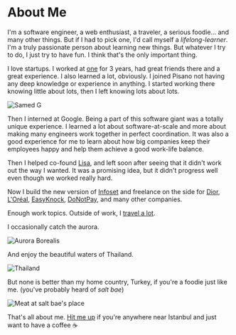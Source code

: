
<div className={styles.Document}>

# About Me

I'm a software engineer, a web enthusiast, a traveler, a serious foodie... and many other things. But if I had to pick one, I'd call myself a _lifelong-learner_. I'm a truly passionate person about learning new things. But whatever I try to do, I just try to have fun. I think that's the only important thing.

I love startups. I worked at [one](https://www.pisano.co) for 3 years, had great friends there and a great experience. I also learned a lot, obviously. I joined Pisano not having any deep knowledge or experience in anything. I started working there knowing little about lots, then I left knowing lots about lots.

<img src={googleG} alt="Samed G" />

Then I interned at Google. Being a part of this software giant was a totally unique experience. I learned a lot about software-at-scale and more about making many engineers work together in perfect coordination. It was also a good experience for me to learn about how big companies keep their employees happy and help them achieve a good work-life balance.

Then I helped co-found [Lisa](https://asklisa.ai/), and left soon after seeing that it didn't work out the way I wanted. It was a promising idea, but it didn't progress well even though we worked really hard.

Now I build the new version of [Infoset](https://infoset.com.tr/en/) and freelance on the side for [Dior](https://www.dior.com/), [L'Oréal](https://www.loreal.com/), [EasyKnock](https://www.easyknock.com/), [DoNotPay](https://www.donotpay.com/parking/), and many other companies. 

Enough work topics. Outside of work, I [travel a lot](/travel-map).

I occasionally catch the aurora.

<img src={aurora} alt="Aurora Borealis" />

And enjoy the beautiful waters of Thailand.

<img src={thailand} alt="Thailand" />

But none is better than my home country, Turkey, if you're a foodie just like me. (you've probably heard of _salt bae_)

<img src={meat} alt="Meat at salt bae's place"/>

That's all about me. [Hit me up](https://twitter.com/smddzcy) if you're anywhere near Istanbul and just want to have a coffee ☕️

</div>